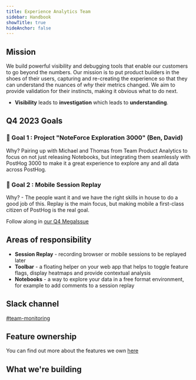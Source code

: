 ```yaml
---
title: Experience Analytics Team
sidebar: Handbook
showTitle: true
hideAnchor: false
---
```


<TeamMembers />

## Mission

We build powerful visibility and debugging tools that enable our customers to go beyond the numbers. Our mission is to put product builders in the shoes of their users, capturing and re-creating the experience so that they can understand the nuances of _why_ their metrics changed. We aim to provide validation for their instincts, making it obvious what to do next.

- **Visibility** leads to **investigation** which leads to **understanding**.


## Q4 2023 Goals

### 🎯 Goal 1 : Project "NoteForce Exploration 3000" (Ben, David)

Why? Pairing up with Michael and Thomas from Team Product Analytics to focus on not just releasing Notebooks, but integrating them seamlessly with PostHog 3000 to make it a great experience to explore any and all data across PostHog.

### 🎯 Goal 2 : Mobile Session Replay

Why? - The people want it and we have the right skills in house to do a good job of this. Replay is the main focus, but making mobile a first-class citizen of PostHog is the real goal.

Follow along in [our Q4 MegaIssue](https://github.com/PostHog/posthog/issues/17803)

## Areas of responsibility

- **Session Replay** - recording browser or mobile sessions to be replayed later
- **Toolbar** - a floating helper on your web app that helps to toggle feature flags, display heatmaps and provide contextual analysis
- **Notebooks** - a way to explore your data in a free format environment, for example to add comments to a session replay


## Slack channel

[#team-monitoring](https://posthog.slack.com/messages/team-monitoring)

## Feature ownership
You can find out more about the features we own [here](/handbook/engineering/feature-ownership)

## What we're building

<TeamRoadmap />